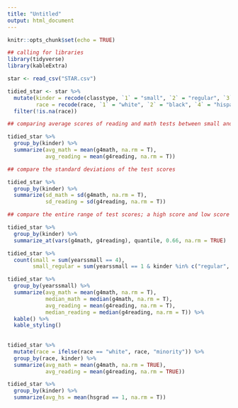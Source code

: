 ```yaml
---
title: "Untitled"
output: html_document
---
```


```r
knitr::opts_chunk$set(echo = TRUE)
```

```r
## calling for libraries
library(tidyverse)
library(kableExtra)

star <- read_csv("STAR.csv")

```

```r
tidied_star <- star %>% 
  mutate(kinder = recode(classtype, `1` = "small", `2` = "regular", `3` = "regular_aid"), 
         race = recode(race, `1` = "white", `2` = "black", `4` = "hispanic", .default = "others")) %>% 
  filter(!is.na(race)) 

## comparing average scores of reading and math tests between small and regular classes

tidied_star %>% 
  group_by(kinder) %>% 
  summarize(avg_math = mean(g4math, na.rm = T), 
            avg_reading = mean(g4reading, na.rm = T))

## compare the standard deviations of the test scores

tidied_star %>% 
  group_by(kinder) %>% 
  summarize(sd_math = sd(g4math, na.rm = T), 
            sd_reading = sd(g4reading, na.rm = T))

## compare the entire range of test scores; a high score and low score

tidied_star %>% 
  group_by(kinder) %>% 
  summarize_at(vars(g4math, g4reading), quantile, 0.66, na.rm = TRUE)

tidied_star %>% 
  count(small = sum(yearssmall == 4), 
        small_regular = sum(yearssmall == 1 & kinder %in% c("regular", "regular_aid")))

tidied_star %>% 
  group_by(yearssmall) %>% 
  summarize(avg_math = mean(g4math, na.rm = T), 
            median_math = median(g4math, na.rm = T), 
            avg_reading = mean(g4reading, na.rm = T), 
            median_reading = median(g4reading, na.rm = T)) %>% 
  kable() %>% 
  kable_styling()
        
  
tidied_star %>% 
  mutate(race = ifelse(race == "white", race, "minority")) %>% 
  group_by(race, kinder) %>% 
  summarize(avg_math = mean(g4math, na.rm = TRUE),
            avg_reading = mean(g4reading, na.rm = TRUE))

tidied_star %>% 
  group_by(kinder) %>% 
  summarize(avg_hs = mean(hsgrad == 1, na.rm = T))

```

